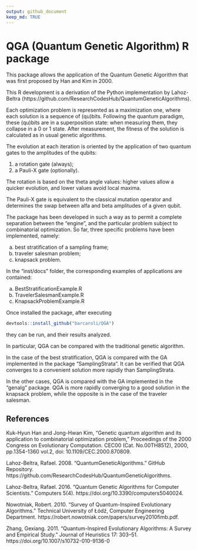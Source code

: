 ```yaml
---
output: github_document
keep_md: TRUE
---
```

 
# QGA (Quantum Genetic Algorithm) R package

This package allows the application of the Quantum Genetic Algorithm that was first proposed by Han and Kim in 2000.  

This R development is a derivation of the Python implementation by Lahoz-Beltra (https://github.com/ResearchCodesHub/QuantumGeneticAlgorithms).

Each optimization problem is represented as a maximization one, where each solution is a sequence of (qu)bits. Following the quantum paradigm, these (qu)bits are in a superposition state: when measuring them, they collapse in a 0 or 1 state. After measurement, the fitness of the solution is calculated as in usual genetic algorithms.

The evolution at each iteration is oriented by the application of two quantum gates to the amplitudes of the qubits:

1. a rotation gate (always);
2. a Pauli-X gate (optionally).

The rotation is based on the theta angle values: higher values allow a quicker evolution, and lower values avoid local maxima.

The Pauli-X gate is equivalent to the classical mutation operator and determines the swap between alfa and beta amplitudes of a given qubit.

The package has been developed in such a way as to permit a complete separation between the "engine", and the particular problem subject to combinatorial optimization. So far, three specific problems have been implemented, namely:

a. best stratification of a sampling frame;
b. traveler salesman problem;
c. knapsack problem.

In the "inst/docs" folder, the corresponding examples of applications are contained:

a. BestStratificationExample.R
b. TravelerSalesmanExample.R
c. KnapsackProblemExample.R


Once installed the package, after executing

```r
devtools::install_github("barcaroli/QGA")
```

they can be run, and their results analyzed.

In particular, QGA can be compared with the traditional genetic algorithm. 

In the case of the best stratification, QGA is compared with the GA implemented in the package "SamplingStrata". It can be verified that QGA converges to a convenient solution more rapidly than SamplingStrata.

In the other cases, QGA is compared with the GA implemented in the "genalg" package. QGA is more rapidly converging to a good solution in the knapsack problem, while the opposite is in the case of the traveler salesman.


## References

Kuk-Hyun Han and Jong-Hwan Kim, “Genetic quantum algorithm and its
application to combinatorial optimization problem,” Proceedings of the
2000 Congress on Evolutionary Computation. CEC00 (Cat. No.00TH8512),
2000, pp.1354-1360 vol.2, doi: 10.1109/CEC.2000.870809.

Lahoz-Beltra, Rafael. 2008. “QuantumGeneticAlgorithms.” GitHub Repository. https://github.com/ResearchCodesHub/QuantumGeneticAlgorithms.

Lahoz-Beltra, Rafael. 2016. “Quantum Genetic Algorithms for Computer Scientists.” Computers 5(4). https://doi.org/10.3390/computers5040024.

Nowotniak, Robert. 2010. “Survey of Quantum-Inspired Evolutionary Algorithms.” Technical University of Łódź, Computer Engineering Department. https://robert.nowotniak.com/papers/survey2010fimb.pdf.

Zhang, Gexiang. 2011. “Quantum-Inspired Evolutionary Algorithms: A Survey and Empirical Study.” Journal of Heuristics 17: 303–51. https://doi.org/10.1007/s10732-010-9136-0




